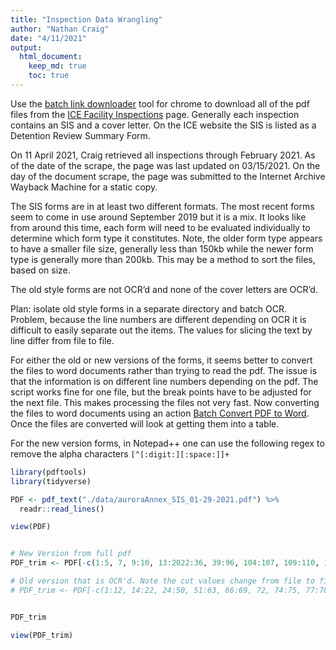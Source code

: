 ```yaml
---
title: "Inspection Data Wrangling"
author: "Nathan Craig"
date: "4/11/2021"
output: 
  html_document:
    keep_md: true
    toc: true
---
```

Use the [batch link downloader](https://chrome.google.com/webstore/detail/batch-link-downloader/aiahkbnnpafepcgnhhecilboebmmolnn/) tool for chrome to download all of the pdf files from the [ICE Facility Inspections](https://www.ice.gov/detain/facility-inspections) page. Generally each inspection contains an SIS and a cover letter. On the ICE website the SIS is listed as a Detention Review Summary Form.

On 11 April 2021, Craig retrieved all inspections through February 2021. As of the date of the scrape, the page was last updated on 03/15/2021. On the day of the document scrape, the page was submitted to the Internet Archive Wayback Machine for a static copy.


The SIS forms are in at least two different formats. The most recent forms seem to come in use around September 2019 but it is a mix. It looks like from around this time, each form will need to be evaluated individually to determine which form type it constitutes. Note, the older form type appears to have a smaller file size, generally less than 150kb while the newer form type is generally more than 200kb. This may be a method to sort the files, based on size.

The old style forms are not OCR'd and none of the cover letters are OCR'd.

Plan: isolate old style forms in a separate directory and batch OCR. Problem, because the line numbers are different depending on OCR it is difficult to easily separate out the items. The values for slicing the text by line differ from file to file.


For either the old or new versions of the forms, it seems better to convert the files to word documents rather than trying to read the pdf. The issue is that the information is on different line numbers depending on the pdf. The script works fine for one file, but the break points have to be adjusted for the next file. This makes processing the files not very fast. Now converting the files to word documents using an action [Batch Convert PDF to Word](https://community.adobe.com/t5/acrobat/batch-convert-pdf-to-word/m-p/4527671). Once the files are converted will look at getting them into a table.

For the new version forms, in Notepad++ one can use the following regex to remove the alpha characters `[^[:digit:][:space:]]+`

```r
library(pdftools)
library(tidyverse)
```



```r
PDF <- pdf_text("./data/auroraAnnex_SIS_01-29-2021.pdf") %>% 
  readr::read_lines()
```

```r
view(PDF)
```


```r

```



```r
# New Version from full pdf
PDF_trim <- PDF[-c(1:5, 7, 9:10, 13:2022:36, 39:96, 104:107, 109:110, 112:113, 115:116,118, 119)]

# Old version that is OCR'd. Note the cut values change from file to file.
# PDF_trim <- PDF[-c(1:12, 14:22, 24:50, 51:63, 66:69, 72, 74:75, 77:78, 80, 82:83, 85:87, 89, 91:92, 94, 96, 98:102, 104, 106:107)]


PDF_trim
```
```r
view(PDF_trim)
```




